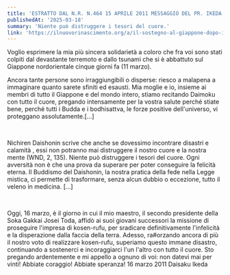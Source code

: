 ```yaml
---
title: 'ESTRATTO DAL N.R. N.464 15 APRILE 2011 MESSAGGIO DEL PR. IKEDA AI MEMBRI DEL TOHOKU'
publishedAt: '2025-03-18'
summary: 'Niente può distruggere i tesori del cuore.'
link: 'https://ilnuovorinascimento.org/a/il-sostegno-al-giappone-dopo-il-terremoto-e-lo-tsunami'
---
```


Voglio esprimere la mia più sincera solidarietà a coloro che
fra voi sono stati colpiti dal devastante terremoto e dallo tsunami
che si è abbattuto sul Giappone nordorientale cinque giorni fa (11
marzo). 

Ancora tante persone sono irraggiungibili o disperse: riesco
a malapena a immaginare quanto sarete sfiniti ed esausti. Mia moglie
e io, insieme ai membri di tutto il Giappone e del mondo intero,
stiamo recitando Daimoku con tutto il cuore, pregando intensamente
per la vostra salute perché stiate bene, perché tutti i Budda e i
bodhisattva, le forze positive dell'universo, vi proteggano
assolutamente.[...]

<br/>

Nichiren Daishonin scrive che anche se dovessimo
incontrare disastri e calamità , essi non potranno mai distruggere
il nostro cuore e la nostra mente (WND, 2, 135). Niente può
distruggere i tesori del cuore. Ogni avversità non è che una prova
da superare per poter conseguire la felicità eterna. Il Buddismo del
Daishonin, la nostra pratica della fede nella Legge mistica, ci
permette di trasformare, senza alcun dubbio o eccezione, tutto il
veleno in medicina. [...]

<br/>

Oggi, 16 marzo, è il giorno in cui il mio
maestro, il secondo presidente della Soka Gakkai Josei Toda, affidò
ai suoi giovani successori la missione di proseguire l'impresa di
kosen-rufu, per sradicare definitivamente l'infelicità e la
disperazione dalla faccia della terra. Adesso, ra#orzando ancora di
più il nostro voto di realizzare kosen-rufu, superiamo questo immane
disastro, continuando a sostenerci e incoraggiarci l'un l'altro con
tutto il cuore. Sto pregando ardentemente e mi appello a ognuno di
voi: non datevi mai per vinti! Abbiate coraggio! Abbiate speranza!
16 marzo 2011 Daisaku Ikeda